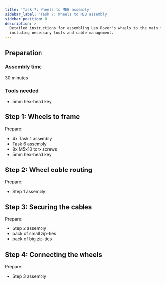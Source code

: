 ```yaml
---
title: 'Task 7: Wheels to MEB assembly'
sidebar_label: 'Task 7: Wheels to MEB assembly'
sidebar_position: 8
description: >
  Detailed instructions for assembling Leo Rover's wheels to the main frame,
  including necessary tools and cable management.
---
```



## Preparation

### Assembly time

30 minutes

### Tools needed

- 5mm hex-head key

<ImageZoom
  loading="eager"
  src="/img/robots/leo/manuals/wheels-to-meb/wheels-to-meb-1.webp"
  width="1280"
  height="1019"
/>

<Tabs groupId="leo-rover-version">
  <TabItem value="leo-1.8" label="Leo Rover v1.8">
    <ImageZoom
      src="/img/robots/leo/manuals/wheels-to-meb/wheels-to-meb-2.webp"
      width="1280"
      height="1066"
    />
    <ImageZoom
      src="/img/robots/leo/manuals/wheels-to-meb/wheels-to-meb-3.webp"
      width="1280"
      height="1064"
    />
  </TabItem>
  <TabItem value="leo-pre1.8" label="Leo Rover < v1.8">
    <ImageZoom
      src="/img/robots/leo/manuals/wheels-to-meb/1.7/wheels-to-meb-2.webp"
      width="1200"
      height="802"
    />
    <ImageZoom
      src="/img/robots/leo/manuals/wheels-to-meb/1.7/wheels-to-meb-3.webp"
      width="1200"
      height="802"
    />
  </TabItem>
</Tabs>

## Step 1: Wheels to frame

Prepare:

- 4x Task 1 assembly
- Task 6 assembly
- 8x M5x10 torx screws
- 5mm hex-head key

<Tabs groupId="leo-rover-version">
  <TabItem value="leo-1.8" label="Leo Rover v1.8">
    <ImageZoom
      src="/img/robots/leo/manuals/wheels-to-meb/wheels-to-meb-4.webp"
      width="1280"
      height="869"
    />
    <ImageZoom
      src="/img/robots/leo/manuals/wheels-to-meb/wheels-to-meb-5.webp"
      width="1280"
      height="1252"
      caption="Grab two M5x10 allen head screws."
    />
    <ImageZoom
      src="/img/robots/leo/manuals/wheels-to-meb/wheels-to-meb-6.webp"
      width="1270"
      height="1280"
      caption="Screw them half the way into the holes on the back of the wheel assembly."
    />
    <ImageZoom
      src="/img/robots/leo/manuals/wheels-to-meb/wheels-to-meb-7.webp"
      width="1280"
      height="1196"
      caption="Place the wheel at the end of the wheel mounts as shown in the picture above.
        Then, tighten the screws."
    />
  </TabItem>
  <TabItem value="leo-pre1.8" label="Leo Rover < v1.8">
    <ImageZoom
      src="/img/robots/leo/manuals/wheels-to-meb/1.7/wheels-to-meb-4.webp"
      width="1200"
      height="802"
    />
    <ImageZoom
      src="/img/robots/leo/manuals/wheels-to-meb/1.7/wheels-to-meb-5.webp"
      width="1200"
      height="802"
    />
    <ImageZoom
      src="/img/robots/leo/manuals/wheels-to-meb/1.7/wheels-to-meb-6.webp"
      width="1200"
      height="802"
    />
    <ImageZoom
      src="/img/robots/leo/manuals/wheels-to-meb/1.7/wheels-to-meb-7.webp"
      width="1200"
      height="802"
    />
  </TabItem>
</Tabs>

<ImageZoom
  src="/img/robots/leo/manuals/wheels-to-meb/wheels-to-meb-8.webp"
  width="1280"
  height="855"
/>

## Step 2: Wheel cable routing

Prepare:

- Step 1 assembly

<Tabs groupId="leo-rover-version">
  <TabItem value="leo-1.8" label="Leo Rover v1.8">
    <ImageZoom
      src="/img/robots/leo/manuals/wheels-to-meb/wheels-to-meb-9.webp"
      width="1280"
      height="1269"
    />
    <ImageZoom
      src="/img/robots/leo/manuals/wheels-to-meb/wheels-to-meb-10.webp"
      width="1164"
      height="1280"
      caption="Grab the cable coming from the back wheel."
    />
    <ImageZoom
      src="/img/robots/leo/manuals/wheels-to-meb/wheels-to-meb-11.webp"
      width="1280"
      height="1232"
      caption="Press the rubber lead into the designated slot."
    />
    <ImageZoom
      src="/img/robots/leo/manuals/wheels-to-meb/wheels-to-meb-12.webp"
      width="1280"
      height="1104"
    />
    <ImageZoom
      src="/img/robots/leo/manuals/wheels-to-meb/wheels-to-meb-13.webp"
      width="1118"
      height="1280"
      caption="Get the blue connector through the hole in MEB box
        (the one closer to the wheel)."
    />
    <ImageZoom
      src="/img/robots/leo/manuals/wheels-to-meb/wheels-to-meb-14.webp"
      width="1263"
      height="1280"
      caption="Grab the white rubber seal and press it through the hole.
        It should lie flat at the side of the box when you are done with it."
    />
    <ImageZoom
      src="/img/robots/leo/manuals/wheels-to-meb/wheels-to-meb-15.webp"
      width="1280"
      height="960"
    />
    <ImageZoom
      src="/img/robots/leo/manuals/wheels-to-meb/wheels-to-meb-16.webp"
      width="1015"
      height="1280"
      caption="You can pull most of the cable inside the electronics box.
        Leave just enough slack for the cable to be able to hide in the v-slot groove.
        This will help with securing the cable later."
    />
    <ImageZoom
      src="/img/robots/leo/manuals/wheels-to-meb/wheels-to-meb-17.webp"
      width="1280"
      height="855"
      caption="Do the same thing with the front wheel, this time pulling the cable through
        the second hole. Again, leave enough slack for the cable to hide in the groove."
    />
  </TabItem>
  <TabItem value="leo-pre1.8" label="Leo Rover < v1.8">
    <ImageZoom
      src="/img/robots/leo/manuals/wheels-to-meb/1.7/wheels-to-meb-9.webp"
      width="1200"
      height="802"
    />
    <ImageZoom
      src="/img/robots/leo/manuals/wheels-to-meb/1.7/wheels-to-meb-10.webp"
      width="1200"
      height="802"
    />
    <ImageZoom
      src="/img/robots/leo/manuals/wheels-to-meb/1.7/wheels-to-meb-11.webp"
      width="1200"
      height="802"
    />
    <ImageZoom
      src="/img/robots/leo/manuals/wheels-to-meb/1.7/wheels-to-meb-12.webp"
      width="1200"
      height="802"
    />
    <ImageZoom
      src="/img/robots/leo/manuals/wheels-to-meb/1.7/wheels-to-meb-13.webp"
      width="1200"
      height="802"
    />
    <ImageZoom
      src="/img/robots/leo/manuals/wheels-to-meb/1.7/wheels-to-meb-14.webp"
      width="1200"
      height="802"
    />
    <ImageZoom
      src="/img/robots/leo/manuals/wheels-to-meb/1.7/wheels-to-meb-14-1.webp"
      width="1200"
      height="802"
    />
    <ImageZoom
      src="/img/robots/leo/manuals/wheels-to-meb/1.7/wheels-to-meb-15.webp"
      width="1200"
      height="802"
    />
    <ImageZoom
      src="/img/robots/leo/manuals/wheels-to-meb/1.7/wheels-to-meb-15-1.webp"
      width="1200"
      height="802"
    />
    <ImageZoom
      src="/img/robots/leo/manuals/wheels-to-meb/1.7/wheels-to-meb-15-2.webp"
      width="1200"
      height="802"
    />
    <ImageZoom
      src="/img/robots/leo/manuals/wheels-to-meb/1.7/wheels-to-meb-16.webp"
      width="1200"
      height="802"
    />
    <ImageZoom
      src="/img/robots/leo/manuals/wheels-to-meb/1.7/wheels-to-meb-16-1.webp"
      width="1200"
      height="802"
    />
    <ImageZoom
      src="/img/robots/leo/manuals/wheels-to-meb/1.7/wheels-to-meb-16-2.webp"
      width="1200"
      height="802"
    />
    <ImageZoom
      src="/img/robots/leo/manuals/wheels-to-meb/1.7/wheels-to-meb-16-3.webp"
      width="1200"
      height="802"
    />
    <ImageZoom
      src="/img/robots/leo/manuals/wheels-to-meb/1.7/wheels-to-meb-16-4.webp"
      width="1200"
      height="802"
    />
    <ImageZoom
      src="/img/robots/leo/manuals/wheels-to-meb/1.7/wheels-to-meb-17.webp"
      width="1200"
      height="802"
    />
  </TabItem>
</Tabs>

## Step 3: Securing the cables

Prepare:

- Step 2 assembly
- pack of small zip-ties
- pack of big zip-ties

<Tabs groupId="leo-rover-version">
  <TabItem value="leo-1.8" label="Leo Rover v1.8">
    <ImageZoom
      src="/img/robots/leo/manuals/wheels-to-meb/wheels-to-meb-18.webp"
      width="1068"
      height="1280"
    />
    <ImageZoom
      src="/img/robots/leo/manuals/wheels-to-meb/wheels-to-meb-19.webp"
      width="992"
      height="1280"
      caption="There are holes designated to be used for holding the cable securely in
        every wheel mount. For each of the 4 wheels grab the cable with 2 zip-ties."
    />
    <ImageZoom
      src="/img/robots/leo/manuals/wheels-to-meb/wheels-to-meb-20.webp"
      width="839"
      height="1280"
      caption="Grab the plastic cable clips and separate them
        (remove the small circular parts from the ends of the stick as well)."
    />
    <ImageZoom
      src="/img/robots/leo/manuals/wheels-to-meb/wheels-to-meb-21.webp"
      width="1035"
      height="1280"
    />
    <ImageZoom
      src="/img/robots/leo/manuals/wheels-to-meb/wheels-to-meb-22.webp"
      width="960"
      height="1280"
      caption="Secure the cables in the v-slot grooves by pressing a clip into them.
        Some force might be needed as the clips were designed to hold the cables as firmly
        as possible."
    />
    <ImageZoom
      src="/img/robots/leo/manuals/wheels-to-meb/wheels-to-meb-23.webp"
      width="960"
      height="1280"
    />
    <ImageZoom
      src="/img/robots/leo/manuals/wheels-to-meb/wheels-to-meb-24.webp"
      width="1280"
      height="808"
      caption="Remember to secure the the back wheel cable as well."
    />
  </TabItem>
  <TabItem value="leo-pre1.8" label="Leo Rover < v1.8">
    <ImageZoom
      src="/img/robots/leo/manuals/wheels-to-meb/1.7/wheels-to-meb-18-24-1.webp"
      width="1200"
      height="802"
    />
    <ImageZoom
      src="/img/robots/leo/manuals/wheels-to-meb/1.7/wheels-to-meb-18-24-2.webp"
      width="1200"
      height="802"
    />
    <ImageZoom
      src="/img/robots/leo/manuals/wheels-to-meb/1.7/wheels-to-meb-18-24-3.webp"
      width="1200"
      height="802"
    />
    <ImageZoom
      src="/img/robots/leo/manuals/wheels-to-meb/1.7/wheels-to-meb-18-24-4.webp"
      width="1200"
      height="802"
    />
    <ImageZoom
      src="/img/robots/leo/manuals/wheels-to-meb/1.7/wheels-to-meb-18-24-5.webp"
      width="1200"
      height="802"
    />
    <ImageZoom
      src="/img/robots/leo/manuals/wheels-to-meb/1.7/wheels-to-meb-18-24-6.webp"
      width="1200"
      height="802"
    />
    <ImageZoom
      src="/img/robots/leo/manuals/wheels-to-meb/1.7/wheels-to-meb-18-24-7.webp"
      width="1200"
      height="802"
    />
    <ImageZoom
      src="/img/robots/leo/manuals/wheels-to-meb/1.7/wheels-to-meb-18-24-8.webp"
      width="1200"
      height="802"
    />
  </TabItem>
</Tabs>

## Step 4: Connecting the wheels

Prepare:

- Step 3 assembly

<Tabs groupId="leo-rover-version">
  <TabItem value="leo-1.8" label="Leo Rover v1.8">
    <ImageZoom
      src="/img/robots/leo/manuals/wheels-to-meb/wheels-to-meb-25.webp"
      width="1280"
      height="960"
    />
    <ImageZoom
      src="/img/robots/leo/manuals/wheels-to-meb/wheels-to-meb-25.webp"
      width="1280"
      height="960"
    />
    <ImageZoom
      src="/img/robots/leo/manuals/wheels-to-meb/wheels-to-meb-26.webp"
      width="1280"
      height="960"
      caption="Grab the cable with shorter length protruding into the MEB
        (the one for the front wheel) and press its connector into the blue socket
        on the LeoCore (the one closer to the front of the rover)."
    />
    <ImageZoom
      src="/img/robots/leo/manuals/wheels-to-meb/wheels-to-meb-27.webp"
      width="1280"
      height="960"
      caption="You can do an analogous operation for the longer cable."
    />
    <ImageZoom
      src="/img/robots/leo/manuals/wheels-to-meb/wheels-to-meb-28.webp"
      width="1280"
      height="960"
      caption="If you want to keep the MEB looking a little bit cleaner,
        you can pull the cable under the 3D printed electronics cover first."
    />
    <ImageZoom
      src="/img/robots/leo/manuals/wheels-to-meb/wheels-to-meb-29.webp"
      width="1280"
      height="960"
    />
    <ImageZoom
      src="/img/robots/leo/manuals/wheels-to-meb/wheels-to-meb-30.webp"
      width="1280"
      height="1140"
      caption="Repeat the same operations for the other side of the rover and you are done.
        There should be some leftover zip-ties from previous tasks which you can use to
        further improve the cable management."
    />
  </TabItem>
  <TabItem value="leo-pre1.8" label="Leo Rover < v1.8">
    <ImageZoom
      src="/img/robots/leo/manuals/wheels-to-meb/1.7/wheels-to-meb-25-30-1.webp"
      width="1200"
      height="802"
    />
    <ImageZoom
      src="/img/robots/leo/manuals/wheels-to-meb/1.7/wheels-to-meb-25-30-2.webp"
      width="1200"
      height="802"
    />
    <ImageZoom
      src="/img/robots/leo/manuals/wheels-to-meb/1.7/wheels-to-meb-25-30-3.webp"
      width="1200"
      height="802"
    />
    <ImageZoom
      src="/img/robots/leo/manuals/wheels-to-meb/1.7/wheels-to-meb-25-30-4.webp"
      width="1200"
      height="802"
    />
    <ImageZoom
      src="/img/robots/leo/manuals/wheels-to-meb/1.7/wheels-to-meb-25-30-5.webp"
      width="1200"
      height="802"
    />
    <ImageZoom
      src="/img/robots/leo/manuals/wheels-to-meb/1.7/wheels-to-meb-25-30-6.webp"
      width="1200"
      height="802"
    />
    <ImageZoom
      src="/img/robots/leo/manuals/wheels-to-meb/1.7/wheels-to-meb-25-30-7.webp"
      width="1200"
      height="802"
    />
    <ImageZoom
      src="/img/robots/leo/manuals/wheels-to-meb/1.7/wheels-to-meb-25-30-8.webp"
      width="1200"
      height="802"
    />
    <ImageZoom
      src="/img/robots/leo/manuals/wheels-to-meb/1.7/wheels-to-meb-25-30-9.webp"
      width="1200"
      height="802"
    />
    <ImageZoom
      src="/img/robots/leo/manuals/wheels-to-meb/1.7/wheels-to-meb-25-30-10.webp"
      width="1200"
      height="802"
    />
    <ImageZoom
      src="/img/robots/leo/manuals/wheels-to-meb/1.7/wheels-to-meb-25-30-11.webp"
      width="1200"
      height="802"
    />
    <ImageZoom
      src="/img/robots/leo/manuals/wheels-to-meb/1.7/wheels-to-meb-25-30-12.webp"
      width="1200"
      height="802"
    />
    <ImageZoom
      src="/img/robots/leo/manuals/wheels-to-meb/1.7/wheels-to-meb-25-30-13.webp"
      width="1200"
      height="802"
    />
    <ImageZoom
      src="/img/robots/leo/manuals/wheels-to-meb/1.7/wheels-to-meb-25-30-14.webp"
      width="1200"
      height="802"
    />
  </TabItem>
</Tabs>
